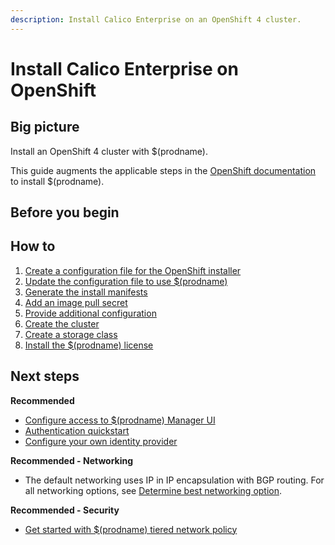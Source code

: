 ```yaml
---
description: Install Calico Enterprise on an OpenShift 4 cluster.
---
```



# Install Calico Enterprise on OpenShift

## Big picture

Install an OpenShift 4 cluster with $(prodname).

This guide augments the applicable steps in the [OpenShift documentation](https://cloud.redhat.com/openshift/install) to install $(prodname).

## Before you begin

<InstallOpenshiftBeforeYouBegin />

## How to

1. [Create a configuration file for the OpenShift installer](#create-a-configuration-file-for-the-openshift-installer)
1. [Update the configuration file to use $(prodname)](#update-the-configuration-file-to-use-calico-enterprise)
1. [Generate the install manifests](#generate-the-install-manifests)
1. [Add an image pull secret](#add-an-image-pull-secret)
1. [Provide additional configuration](#provide-additional-configuration)
1. [Create the cluster](#create-the-cluster)
1. [Create a storage class](#create-a-storage-class)
1. [Install the $(prodname) license](#install-the-calico-enterprise-license)

<InstallOpenShift clusterType='standalone' />

## Next steps

**Recommended**

- [Configure access to $(prodname) Manager UI](../../../operations/cnx/access-the-manager.mdx)
- [Authentication quickstart](../../../operations/cnx/authentication-quickstart.mdx)
- [Configure your own identity provider](../../../operations/cnx/configure-identity-provider.mdx)

**Recommended - Networking**

- The default networking uses IP in IP encapsulation with BGP routing. For all networking options, see [Determine best networking option](../../../networking/determine-best-networking.mdx).

**Recommended - Security**

- [Get started with $(prodname) tiered network policy](../../../network-policy/policy-tiers/tiered-policy.mdx)
